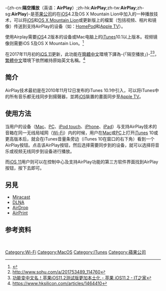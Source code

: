 {{noteTA
|G1=IT
|1=zh-cn:隔空播放;zh-hk:AirPlay;zh-tw:AirPlay;zh-sg:AirPlay;
}}
{{other uses|Airplay|subject=[[苹果公司|苹果公司]]的一种播放技术|other=一种音乐播放器}}
{{Infobox software
| name                   = -{zh-cn:隔空播放<br>AirPlay;zh-hk:AirPlay;zh-tw:AirPlay;zh-sg:AirPlay}-
| name_ol                = <!-- 軟體其他名稱 -->
| logo                   = File:AirPlay 2 logo.svg
| logo caption           =AirPlay標誌
| logo_size              = <!-- 標誌尺寸 -->
| logo_alt               = <!-- 標誌的替代文字 -->
| screenshot             = <!-- 螢幕擷圖，填寫檔名即可 -->
| caption                = <!-- 擷圖的標題 -->
| screenshot2            = <!-- 螢幕擷圖2-->
| collapsible            = <!-- 較長垂直擷圖情況下，可設為「yes」 -->
| author                 = <!-- 軟體原作者 -->
| developer              = [[蘋果公司|蘋果公司]]
| released               = <!-- 1.0版本的釋出日期（或最初版的釋出日期）{{Start date|YYYY|MM|DD}} -->
| discontinued           = <!-- 軟體不再開發時，把資訊框中的「Latestrelease」欄位設為「Discontinued」 -->
| var layout             = <!-- 版本號碼的顯示方式，可設為「simple」或「stacked」 -->
| latest release version = <!-- 最新穩定版本號碼 -->
| latest release date    = <!-- 最新穩定版本的釋出日期 {{Start date and age|YYYY|MM|DD}} -->
| latest preview version = <!-- 最新預覽版本號碼 -->
| latest preview date    = <!-- 最新預覽版本的釋出日期 {{Start date and age|YYYY|MM|DD}} -->
| code                   = <!-- 軟體代號 -->
| status                 = <!-- 計劃中，運行中，已放棄 -->
| programming language   = <!-- 開發的程式語言 -->
| operating system       = <!-- 工作於何作業系統 -->
| platform               = iOS
| engine                 = [[iPhone|iPhone]]、[[iPad|iPad]] 或 [[iPod_touch|iPod touch]]
| size                   = <!-- 軟體安裝包的大小 -->
| language               = <!-- 軟體的使用者介面所採用之自然語言（中文、英文、法文等） -->
| genre                  = <!-- 程式的種類 -->
| license                = <!-- 軟體的購買者需依據何種許可協議使用該軟體 -->
| repo                   = <!-- {{URL|http://www.example.org/repo}} -->
| website                ={{URL|apple.com/airplay/}} 
}}

-{zh-cn:'''隔空播放'''（英语：'''AirPlay'''）;zh-hk:'''AirPlay''';zh-tw:'''AirPlay''';zh-sg:'''AirPlay'''}-是[[苹果公司|苹果公司]]的在[[iOS|iOS]]4.2及OS X Mountain Lion中加入的一种播放技术，可以将[[iOS|iOS]]和[[OS_X_Mountain_Lion|OS X Mountain Lion]]或更新版上的檔案（包括视频、相片和镜像）传送到支持AirPlay的设备（如：[[HomePod|HomePod]]和[[Apple_TV|Apple TV]]）。

使用Airplay需要[[iOS|iOS]]4.2版本的设备或Mac电脑上的[[iTunes|iTunes]]10.1以上版本。视频镜像则需要iOS 5及OS X Mountain Lion。<ref>{{Cite web |url=http://www.weiphone.com/apple/news/2010-11-23/AirPlay_FAQs_226922.shtml |title=AirPlay常见问题解答 |access-date=2011-01-19 |archive-url=https://web.archive.org/web/20101207011239/http://www.weiphone.com/apple/news/2010-11-23/AirPlay_FAQs_226922.shtml |archive-date=2010-12-07 |dead-url=yes }}</ref>

在2017年11月初的[[iOS_11|iOS 11]]更新，此功能在[[簡體中文|簡體中文]]環境下譯為-{「隔空播放」}-<ref>http://www.sohu.com/a/201753489_114760</ref><ref>[https://www.ithome.com/html/iphone/332305.htm 功能变中文名！苹果iOS11.2测试版更加本土化 - 苹果,iOS11.2 - IT之家]</ref>，[[繁體中文|繁體中文]]環境下依然維持原始英文名稱。<ref>https://www.hksilicon.com/articles/1464410</ref>{{參見|iOS 11#中文化}}

== 简介 ==
AirPlay技术最初是在2010年11月12日发布的iTunes 10.1中引入，可以将iTunes中的所有音乐都无线同步到揚聲器，並將[[iOS|iOS]]裝置的畫面同步至[[Apple_TV|Apple TV]]。

== 使用方法 ==
当用户的设备（[[Mac|Mac]]、[[个人电脑|PC]]、[[iPod_touch|iPod touch]]、[[iPhone|iPhone]]、[[iPad|iPad]]）与支持AirPlay技术的音箱在同一无线局域网（[[Wi-Fi|Wi-Fi]]）内的时候，用户在[[Mac|Mac]]或[[个人电脑|PC]]上打开[[iTunes|iTunes]] 10或更高版本后，就会在iTunes音量条旁边（iTunes 10在窗口的右下角）看到一个AirPlay按钮。点击该AirPlay按钮，然后选择需要同步到的设备，就可以选择将音乐或视频无线同步到设备进行播放。

而[[iOS_11|iOS 11]]用户则可以在控制中心及支持AirPlay功能的第三方软件界面找到AirPlay按钮，按下去即可。

==另見==
*[[Miracast|Miracast]]
*[[DLNA|DLNA]]
*[[AirDrop|AirDrop]]
*[[AirPrint|AirPrint]]

==参考资料==
{{reflist}}
<br />
[[Category:Wi-Fi|Category:Wi-Fi]]
[[Category:MacOS|Category:MacOS]]
[[Category:ITunes|Category:ITunes]]
[[Category:蘋果公司|Category:蘋果公司]]